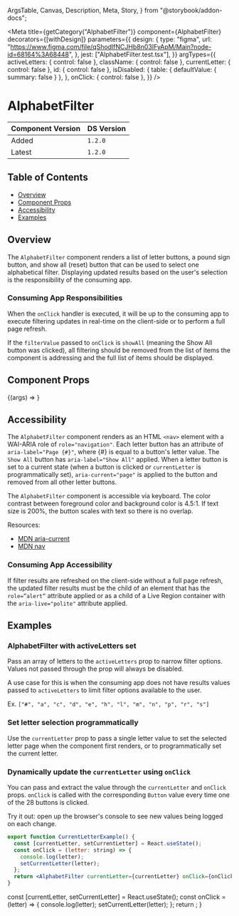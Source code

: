   ArgsTable,
  Canvas,
  Description,
  Meta,
  Story,
} from "@storybook/addon-docs";


<Meta
  title={getCategory("AlphabetFilter")}
  component={AlphabetFilter}
  decorators={[withDesign]}
  parameters={{
    design: {
      type: "figma",
      url: "https://www.figma.com/file/qShodlfNCJHb8n03IFyApM/Main?node-id=68164%3A68448",
    },
    jest: ["AlphabetFilter.test.tsx"],
  }}
  argTypes={{
    activeLetters: { control: false },
    className: { control: false },
    currentLetter: { control: false },
    id: { control: false },
    isDisabled: {
      table: { defaultValue: { summary: false } },
    },
    onClick: { control: false },
  }}
/>

# AlphabetFilter

| Component Version | DS Version |
| ----------------- | ---------- |
| Added             | `1.2.0`    |
| Latest            | `1.2.0`    |

## Table of Contents

- [Overview](#overview)
- [Component Props](#component-props)
- [Accessibility](#accessibility)
- [Examples](#examples)

## Overview

<Description of={AlphabetFilter} />

The `AlphabetFilter` component renders a list of letter buttons, a pound sign button, and show all
(reset) button that can be used to select one alphabetical filter. Displaying updated results based
on the user's selection is the responsibility of the consuming app.

### Consuming App Responsibilities

When the `onClick` handler is executed, it will be up to the consuming app to execute filtering
updates in real-time on the client-side or to perform a full page refresh.

If the `filterValue` passed to `onClick` is `showAll` (meaning the Show All button was clicked),
all filtering should be removed from the list of items the component is addressing and the
full list of items should be displayed.

## Component Props

<Canvas withToolbar>
  <Story
    name="AlphabetFilter with Controls"
    args={{
      activeLetters: undefined,
      className: undefined,
      currentLetter: undefined,
      descriptionText: "This is description text.",
      headingText: "AlphabetFilter",
      id: "alphabet-filter-id",
      isDisabled: false,
      onClick: undefined,
    }}
  >
    {(args) => <AlphabetFilter {...args} />}
  </Story>
</Canvas>

<ArgsTable story="AlphabetFilter with Controls" />

## Accessibility

The `AlphabetFilter` component renders as an HTML `<nav>` element with a WAI-ARIA role
of `role="navigation"`. Each letter button has an attribute of `aria-label="Page {#}"`, where
{#} is equal to a button's letter value. The `Show All` button has `aria-label="Show All"`
applied. When a letter button is set to a current state (when a button is clicked or
`currentLetter` is programmatically set), `aria-current="page"` is applied to the button
and removed from all other letter buttons.

The `AlphabetFilter` component is accessible via keyboard. The color contrast between
foreground color and background color is 4.5:1. If text size is 200%, the
button scales with text so there is no overlap.

Resources:

- [MDN aria-current](https://developer.mozilla.org/en-US/docs/Web/Accessibility/ARIA/Attributes/aria-current)
- [MDN nav](https://developer.mozilla.org/en-US/docs/Web/HTML/Element/nav#exampless)

### Consuming App Accessibility

If filter results are refreshed on the client-side without a full page refresh, the
updated filter results must be the child of an element that has the `role=”alert”` attribute
applied or as a child of a Live Region container with the `aria-live="polite"` attribute applied.

## Examples

### AlphabetFilter with activeLetters set

Pass an array of letters to the `activeLetters` prop to narrow filter options. Values not passed
through the prop will always be disabled.

A use case for this is when the consuming app does not have results values passed to
`activeLetters` to limit filter options available to the user.

Ex. `["#", "a", "c", "d", "e", "h", "l", "m", "n", "p", "r", "s"]`

<Canvas>
  <DSProvider>
    <AlphabetFilter
      activeLetters={[
        "#",
        "a",
        "c",
        "d",
        "e",
        "h",
        "l",
        "m",
        "n",
        "p",
        "r",
        "s",
      ]}
      onClick={undefined}
    />
  </DSProvider>
</Canvas>

### Set letter selection programmatically

Use the `currentLetter` prop to pass a single letter value to set the selected letter page when
the component first renders, or to programmatically set the current letter.

<Canvas>
  <DSProvider>
    <AlphabetFilter currentLetter="c" onClick={undefined} />
  </DSProvider>
</Canvas>

### Dynamically update the `currentLetter` using `onClick`

You can pass and extract the value through the `currentLetter` and `onClick` props. `onClick` is called
with the corresponding `Button` value every time one of the 28 buttons is clicked.

Try it out: open up the browser's console to see new values being logged on each change.

```jsx
export function CurrentLetterExample() {
  const [currentLetter, setCurrentLetter] = React.useState();
  const onClick = (letter: string) => {
    console.log(letter);
    setCurrentLetter(letter);
  };
  return <AlphabetFilter currentLetter={currentLetter} onClick={onClick} />;
}
```

  const [currentLetter, setCurrentLetter] = React.useState();
  const onClick = (letter) => {
    console.log(letter);
    setCurrentLetter(letter);
  };
  return <AlphabetFilter currentLetter={currentLetter} onClick={onClick} />;
}

<Canvas>
  <DSProvider>
    <CurrentLetterExample />
  </DSProvider>
</Canvas>
